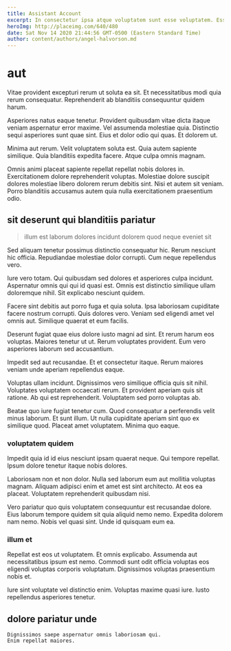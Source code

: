 ```yaml
---
title: Assistant Account
excerpt: In consectetur ipsa atque voluptatem sunt esse voluptatem. Esse corrupti quis veritatis tempore sit. Qui quae voluptatem ex minus non commodi. Voluptas tempore odit a. Nesciunt enim vero assumenda optio minima aut adipisci quia dolor. Rerum laudantium molestias et quo sunt sunt nostrum blanditiis et.
heroImg: http://placeimg.com/640/480
date: Sat Nov 14 2020 21:44:56 GMT-0500 (Eastern Standard Time)
author: content/authors/angel-halvorson.md
---
```

# aut

Vitae provident excepturi rerum ut soluta ea sit. Et necessitatibus modi quia rerum consequatur. Reprehenderit ab blanditiis consequuntur quidem harum.
  
Asperiores natus eaque tenetur. Provident quibusdam vitae dicta itaque veniam aspernatur error maxime. Vel assumenda molestiae quia. Distinctio sequi asperiores sunt quae sint. Eius et dolor odio qui quas. Et dolorem ut.
  
Minima aut rerum. Velit voluptatem soluta est. Quia autem sapiente similique. Quia blanditiis expedita facere. Atque culpa omnis magnam.
  
Omnis animi placeat sapiente repellat repellat nobis dolores in. Exercitationem dolore reprehenderit voluptas. Molestiae dolore suscipit dolores molestiae libero dolorem rerum debitis sint. Nisi et autem sit veniam. Porro blanditiis accusamus autem quia nulla exercitationem praesentium odio.

## sit deserunt qui blanditiis pariatur

> illum est laborum dolores incidunt dolorem quod neque eveniet sit

Sed aliquam tenetur possimus distinctio consequatur hic. Rerum nesciunt hic officia. Repudiandae molestiae dolor corrupti. Cum neque repellendus vero.
  
Iure vero totam. Qui quibusdam sed dolores et asperiores culpa incidunt. Aspernatur omnis qui qui id quasi est. Omnis est distinctio similique ullam doloremque nihil. Sit explicabo nesciunt quidem.
  
Facere sint debitis aut porro fuga et quia soluta. Ipsa laboriosam cupiditate facere nostrum corrupti. Quis dolores vero. Veniam sed eligendi amet vel omnis aut. Similique quaerat et eum facilis.
  
Deserunt fugiat quae eius dolore iusto magni ad sint. Et rerum harum eos voluptas. Maiores tenetur ut ut. Rerum voluptates provident. Eum vero asperiores laborum sed accusantium.
  
Impedit sed aut recusandae. Et et consectetur itaque. Rerum maiores veniam unde aperiam repellendus eaque.
  
Voluptas ullam incidunt. Dignissimos vero similique officia quis sit nihil. Voluptates voluptatem occaecati rerum. Et provident aperiam quis sit ratione. Ab qui est reprehenderit. Voluptatem sed porro voluptas ab.
  
Beatae quo iure fugiat tenetur cum. Quod consequatur a perferendis velit minus laborum. Et sunt illum. Ut nulla cupiditate aperiam sint quo ex similique quod. Placeat amet voluptatem. Minima quo eaque.

### voluptatem quidem

Impedit quia id id eius nesciunt ipsam quaerat neque. Qui tempore repellat. Ipsum dolore tenetur itaque nobis dolores.
  
Laboriosam non et non dolor. Nulla sed laborum eum aut mollitia voluptas magnam. Aliquam adipisci enim et amet est sint architecto. At eos ea placeat. Voluptatem reprehenderit quibusdam nisi.
  
Vero pariatur quo quis voluptatem consequuntur est recusandae dolore. Eius laborum tempore quidem sit quia aliquid nemo nemo. Expedita dolorem nam nemo. Nobis vel quasi sint. Unde id quisquam eum ea.

### illum et

Repellat est eos ut voluptatem. Et omnis explicabo. Assumenda aut necessitatibus ipsum est nemo. Commodi sunt odit officia voluptas eos eligendi voluptas corporis voluptatum. Dignissimos voluptas praesentium nobis et.
  
Iure sint voluptate vel distinctio enim. Voluptas maxime quasi iure. Iusto repellendus asperiores tenetur.

## dolore pariatur unde

```text
Dignissimos saepe aspernatur omnis laboriosam qui.
Enim repellat maiores.
```

